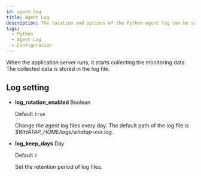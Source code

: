 ```yaml
---
id: agent-log
title: Agent Log
description: The location and options of the Python agent log can be set.
tags:
  - Python
  - Agent Log
  - Configuration
---
```


When the application server runs, it starts collecting the monitoring data. The collected data is stored in the log file.

## Log setting

-   **log_rotation_enabled** <span class='type'>Boolean</span>

    Default `true`

    Change the agent log files every day. The default path of the log file is _$WHATAP_HOME/logs/whatap-xxx.log_.

-   **log_keep_days** <span class='type'>Day</span>

    Default `7`

    Set the retention period of log files.
